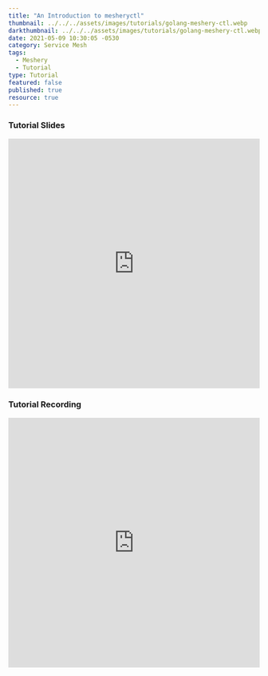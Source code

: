 ```yaml
---
title: "An Introduction to mesheryctl"
thumbnail: ../../../assets/images/tutorials/golang-meshery-ctl.webp
darkthumbnail: ../../../assets/images/tutorials/golang-meshery-ctl.webp
date: 2021-05-09 10:30:05 -0530
category: Service Mesh
tags: 
  - Meshery
  - Tutorial
type: Tutorial
featured: false
published: true
resource: true
---
```



<ResourcesWrapper> 
      <h3> Tutorial Slides </h3>
        <iframe	 src="https://docs.google.com/presentation/d/1LxhzJhUs9-Hc9mwlKVUMlDAVdH-QWLvU1KWxVuRbSHg/embed?start=false&loop=false&delayms=3000" loading="lazy"
              frameBorder="0" allowFullScreen width="100%" height="500">	
        </iframe>
      <h3> Tutorial Recording </h3>
        <iframe className="iframe" src="https://www.youtube.com/embed/wK7Q-zbJ3gQ" loading="lazy"
              frameBorder="0" allow="accelerometer; autoplay; encrypted-media; gyroscope; picture-in-picture"allowFullScreen width="100%" height="500">
        </iframe>
</ResourcesWrapper>